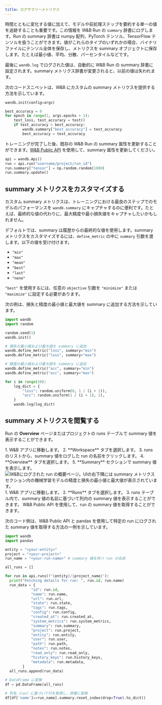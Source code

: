 ```yaml
---
title: ログサマリーメトリクス
---
```


時間とともに変化する値に加えて、モデルや前処理ステップを要約する単一の値を追跡することも重要です。この情報を W&B Run の `summary` 辞書にログします。Run の summary 辞書は numpy 配列、PyTorch テンソル、TensorFlow テンソルを扱うことができます。値がこれらのタイプのいずれかの場合、バイナリファイルにテンソル全体を保存し、メトリクスを summary オブジェクトに保存します。たとえば最小値、平均、分散、パーセンタイルなどです。

最後に `wandb.log` でログされた値は、自動的に W&B Run の summary 辞書に設定されます。summary メトリクス辞書が変更されると、以前の値は失われます。

次のコードスニペットは、W&B にカスタムの summary メトリクスを提供する方法を示しています。
```python
wandb.init(config=args)

best_accuracy = 0
for epoch in range(1, args.epochs + 1):
    test_loss, test_accuracy = test()
    if test_accuracy > best_accuracy:
        wandb.summary["best_accuracy"] = test_accuracy
        best_accuracy = test_accuracy
```

トレーニングが完了した後、既存の W&B Run の summary 属性を更新することができます。[W&B Public API](/ja/models/ref/python/public-api/) を使用して、summary 属性を更新してください。

```python
api = wandb.Api()
run = api.run("username/project/run_id")
run.summary["tensor"] = np.random.random(1000)
run.summary.update()
```

## summary メトリクスをカスタマイズする

カスタム summary メトリクスは、トレーニングにおける最良のステップでのモデルのパフォーマンスを `wandb.summary` にキャプチャするのに便利です。たとえば、最終的な値の代わりに、最大精度や最小損失値をキャプチャしたいかもしれません。

デフォルトでは、summary は履歴からの最終的な値を使用します。summary メトリクスをカスタマイズするには、`define_metric` の中に `summary` 引数を渡します。以下の値を受け付けます。

* `"min"`
* `"max"`
* `"mean"`
* `"best"`
* `"last"`
* `"none"`

`"best"` を使用するには、任意の `objective` 引数を `"minimize"` または `"maximize"` に設定する必要があります。

次の例は、損失と精度の最小値と最大値を summary に追加する方法を示しています。

```python
import wandb
import random

random.seed(1)
wandb.init()

# 損失の最小値および最大値を summary に追加
wandb.define_metric("loss", summary="min")
wandb.define_metric("loss", summary="max")

# 精度の最小値および最大値を summary に追加
wandb.define_metric("acc", summary="min")
wandb.define_metric("acc", summary="max")

for i in range(10):
    log_dict = {
        "loss": random.uniform(0, 1 / (i + 1)),
        "acc": random.uniform(1 / (i + 1), 1),
    }
    wandb.log(log_dict)
```

## summary メトリクスを閲覧する

Run の **Overview** ページまたはプロジェクトの runs テーブルで summary 値を表示することができます。

<Tabs>
<Tab title="Run Overview">
1. W&B アプリに移動します。
2. **Workspace** タブを選択します。
3. runs のリストから、summary 値をログした run の名前をクリックします。
4. **Overview** タブを選択します。
5. **Summary** セクションで summary 値を表示します。

<Frame>
    <img src="/images/track/customize_summary.png" alt="W&Bにログされた run の概要ページ。UIの右下隅には summary メトリクスセクション内の機械学習モデルの精度と損失の最小値と最大値が表示されています。"  />
</Frame>
</Tab>
<Tab title="Run Table">
1. W&B アプリに移動します。
2. **Runs** タブを選択します。
3. runs テーブル内で、summary 値の名前に基づいて列内の summary 値を表示することができます。
</Tab>
<Tab title="W&B Public API">
W&B Public API を使用して、run の summary 値を取得することができます。

次のコード例は、W&B Public API と pandas を使用して特定の run にログされた summary 値を取得する方法の一例を示しています。

```python
import wandb
import pandas

entity = "<your-entity>"
project = "<your-project>"
run_name = "<your-run-name>" # summary 値を持つ run の名前

all_runs = []

for run in api.runs(f"{entity}/{project_name}"):
  print("Fetching details for run: ", run.id, run.name)
  run_data = {
            "id": run.id,
            "name": run.name,
            "url": run.url,
            "state": run.state,
            "tags": run.tags,
            "config": run.config,
            "created_at": run.created_at,
            "system_metrics": run.system_metrics,
            "summary": run.summary,
            "project": run.project,
            "entity": run.entity,
            "user": run.user,
            "path": run.path,
            "notes": run.notes,
            "read_only": run.read_only,
            "history_keys": run.history_keys,
            "metadata": run.metadata,
        }
  all_runs.append(run_data)
  
# DataFrame に変換  
df = pd.DataFrame(all_runs)

# 列名（run）に基づいて行を取得し、辞書に変換
df[df['name']==run_name].summary.reset_index(drop=True).to_dict()
```
</Tab>
</Tabs>
